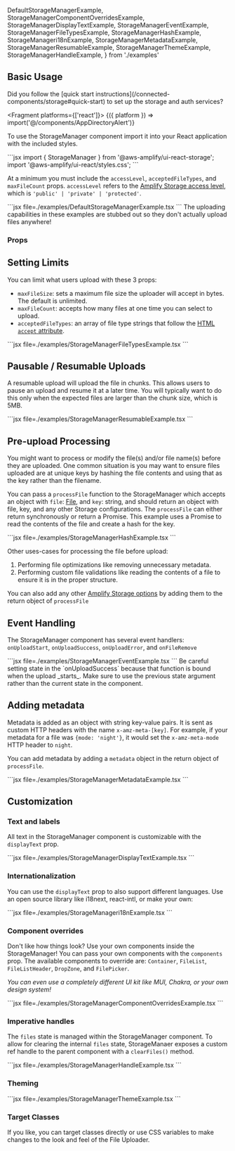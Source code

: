 

  DefaultStorageManagerExample,
  StorageManagerComponentOverridesExample,
  StorageManagerDisplayTextExample,
  StorageManagerEventExample,
  StorageManagerFileTypesExample,
  StorageManagerHashExample,
  StorageManageri18nExample,
  StorageManagerMetadataExample,
  StorageManagerResumableExample,
  StorageManagerThemeExample,
  StorageManagerHandleExample,
} from './examples'

<DefaultStorageManagerExample />

## Basic Usage

<Alert variation="warning" heading="Wait!">
  Did you follow the [quick start instructions](/connected-components/storage#quick-start) to set up the storage and auth services?
</Alert>

<Fragment platforms={['react']}>
  {({ platform }) => import('@/components/AppDirectoryAlert')}
</Fragment>

To use the StorageManager component import it into your React application with the included styles. 

<InstallScripts component="storage" />

<ExampleCode>
```jsx
import { StorageManager } from '@aws-amplify/ui-react-storage';
import '@aws-amplify/ui-react/styles.css';
```
</ExampleCode>

At a minimum you must include the `accessLevel`, `acceptedFileTypes`, and `maxFileCount` props. `accessLevel` refers to the [Amplify Storage access level](https://docs.amplify.aws/lib/storage/configureaccess/q/platform/js/), which is `'public' | 'private' | 'protected'`.

<Example>
  <DefaultStorageManagerExample />
  <ExampleCode>
    ```jsx file=./examples/DefaultStorageManagerExample.tsx
    ```
  </ExampleCode>
</Example>

<Alert variation="info">
  The uploading capabilities in these examples are stubbed out so they don't actually upload files anywhere!
</Alert>

### Props

<ReactPropsTable props={STORAGE_MANAGER} />

## Setting Limits

You can limit what users upload with these 3 props:

* `maxFileSize`: sets a maximum file size the uploader will accept in bytes. The default is unlimited.
* `maxFileCount`: accepts how many files at one time you can select to upload.
* `acceptedFileTypes`: an array of file type strings that follow the [HTML `accept` attribute](https://developer.mozilla.org/en-US/docs/Web/HTML/Attributes/accept).

<Example>
  <StorageManagerFileTypesExample />
  <ExampleCode>
    ```jsx file=./examples/StorageManagerFileTypesExample.tsx
    ```
  </ExampleCode>
</Example>


## Pausable / Resumable Uploads

A resumable upload will upload the file in chunks. This allows users to pause an upload and resume it at a later time. You will typically want to do this only when the expected files are larger than the chunk size, which is 5MB.

<Example>
  <StorageManagerResumableExample />
  <ExampleCode>
    ```jsx file=./examples/StorageManagerResumableExample.tsx
    ```
  </ExampleCode>
</Example>

## Pre-upload Processing

You might want to process or modify the file(s) and/or file name(s) before they are uploaded. One common situation is you may want to ensure files uploaded are at unique keys by hashing the file contents and using that as the key rather than the filename.

You can pass a `processFile` function to the StorageManager which accepts an object with `file`: [File](https://developer.mozilla.org/en-US/docs/Web/API/File), and `key`: string, and should return an object with file, key, and any other Storage configurations. The `processFile` can either return synchronously or return a Promise. This example uses a Promise to read the contents of the file and create a hash for the key.

<Example>
  <StorageManagerHashExample />
  <ExampleCode>
    ```jsx file=./examples/StorageManagerHashExample.tsx
    ```
  </ExampleCode>
</Example>

Other uses-cases for processing the file before upload:

1. Performing file optimizations like removing unnecessary metadata.
1. Performing custom file validations like reading the contents of a file to ensure it is in the proper structure.

You can also add any other [Amplify Storage options](https://docs.amplify.aws/lib/storage/upload/q/platform/js/#encrypted-uploads) by adding them to the return object of `processFile`

## Event Handling

The StorageManager component has several event handlers: `onUploadStart`, `onUploadSuccess`, `onUploadError`, and `onFileRemove`

<Example>
  <StorageManagerEventExample />
  <ExampleCode>
    ```jsx file=./examples/StorageManagerEventExample.tsx
    ```
  </ExampleCode>
</Example>

<Alert variation="warning" heading="Use a previousState">
Be careful setting state in the `onUploadSuccess` because that function is bound when the upload _starts_. Make sure to use the previous state argument rather than the current state in the component.
</Alert>

## Adding metadata

Metadata is added as an object with string key-value pairs. It is sent as custom HTTP headers with the name `x-amz-meta-[key]`. For example, if your metadata for a file was `{mode: 'night'}`, it would set the `x-amz-meta-mode` HTTP header to `night`.

You can add metadata by adding a `metadata` object in the return object of `processFile`. 

<Example>
  <StorageManagerMetadataExample />
  <ExampleCode>
    ```jsx file=./examples/StorageManagerMetadataExample.tsx
    ```
  </ExampleCode>
</Example>

## Customization

### Text and labels

All text in the StorageManager component is customizable with the `displayText` prop. 

<Example>
  <StorageManagerDisplayTextExample />
  <ExampleCode>
    ```jsx file=./examples/StorageManagerDisplayTextExample.tsx
    ```
  </ExampleCode>
</Example>

<Expander isCollapsible>
  <ExpanderItem title="Display text props" value="display-text">
    <ReactPropsTable props={DISPLAY_TEXT} />
  </ExpanderItem>
</Expander>

### Internationalization

You can use the `displayText` prop to also support different languages. Use an open source library like i18next, react-intl, or make your own:

<Example>
  <StorageManageri18nExample />
  <ExampleCode>
    ```jsx file=./examples/StorageManageri18nExample.tsx
    ```
  </ExampleCode>
</Example>

### Component overrides

Don't like how things look? Use your own components inside the StorageManager! You can pass your own components with the `components` prop. The available components to override are: `Container`, `FileList`, `FileListHeader`, `DropZone`, and `FilePicker`. 

_You can even use a completely different UI kit like MUI, Chakra, or your own design system!_

<Example>
  <StorageManagerComponentOverridesExample />
  <ExampleCode>
    ```jsx file=./examples/StorageManagerComponentOverridesExample.tsx
    ```
  </ExampleCode>
</Example>

<Expander type="multiple">
  <ExpanderItem title="FilePicker props" value="filepicker">
    <ReactPropsTable props={FILE_PICKER} />
  </ExpanderItem>
  <ExpanderItem title="DropZone props" value="dropzone">
    <ReactPropsTable props={DROPZONE_PROPS} />
  </ExpanderItem>
</Expander>

### Imperative handles

The `files` state is managed within the StorageManager component. To allow for clearing the internal `files` state, StorageManaer exposes a custom ref handle to the parent component with a `clearFiles()` method.

<Example>
  <StorageManagerHandleExample />
  <ExampleCode>
    ```jsx file=./examples/StorageManagerHandleExample.tsx
    ```
  </ExampleCode>
</Example>

### Theming

<Example>
  <StorageManagerThemeExample />
  <ExampleCode>
    ```jsx file=./examples/StorageManagerThemeExample.tsx
    ```
  </ExampleCode>
</Example>


### Target Classes

If you like, you can target classes directly or use CSS variables to make changes to the look and feel of the File Uploader. 

<ComponentStyleDisplay componentName="StorageManager" />
